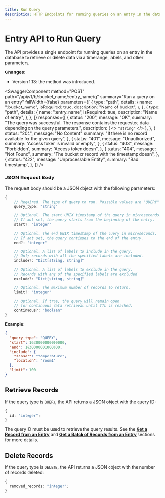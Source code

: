 ```yaml
---
title: Run Query
description: HTTP Endpoints for running queries on an entry in the database.
---
```


<head>
  <link
    rel="canonical"
    href="https://www.reduct.store/docs/http-api/entry-api/run_query"
  />
</head>

# Entry API to Run Query

The API provides a single endpoint for running queries on an entry in the database to retrieve or delete data via a timerange, labels, and other parameters.

**Changes**:

- Version 1.13: the method was introduced.


<SwaggerComponent
  method="POST"
  path="/api/v1/b/:bucket_name/:entry_name/q"
  summary="Run a query on an entry"
  fullWidth={false}
  parameters={[
    {
      type: "path",
      details: {
        name: ":bucket_name",
        isRequired: true,
        description: "Name of bucket",
      },
    },
    {
      type: "path",
      details: {
        name: ":entry_name",
        isRequired: true,
        description: "Name of entry",
      },
    },
  ]}
  responses={[
    {
      status: "200",
      message: "OK",
      summary:
        "The query was successful. The response contains the requested data depending on the query parameters.",
      description: (
        <>
          <code>"string"</code>
        </>
      ),
    },
    {
      status: "204",
      message: "No Content",
      summary: "If there is no record available for the given query",
    },
    {
      status: "401",
      message: "Unauthorized",
      summary: "Access token is invalid or empty",
    },
    {
      status: "403",
      message: "Forbidden",
      summary: "Access token doesn",
    },
    {
      status: "404",
      message: "Not Found",
      summary: "The bucket or record with the timestamp doesn",
    },
    {
      status: "422",
      message: "Unprocessable Entity",
      summary: "Bad timestamp",
    },
  ]}
/>

### JSON Request Body

The request body should be a JSON object with the following parameters:

```typescript
{
    // Required. The type of query to run. Possible values are "QUERY" and "DELETE".
    query_type: "string"

    // Optional. The start UNIX timestamp of the query in microseconds.
    // If not set, the query starts from the beginning of the entry.
    start?: "integer"

    // Optional. The end UNIX timestamp of the query in microseconds.
    // If not set, the query continues to the end of the entry.
    end?: "integer"

    // Optional. A list of labels to include in the query.
    // Only records with all the specified labels are included.
    include?: "Dict[string, string]"

    // Optional. A list of labels to exclude in the query.
    // Records with any of the specified labels are excluded.
    exclude?: "Dict[string, string]"

    // Optional. The maximum number of records to return.
    limit?: "integer"

    // Optional. If true, the query will remain open
    // for continuous data retrieval until TTL is reached.
    continuous?: "boolean"
}
```

**Example**:

```json
{
  "query_type": "QUERY",
  "start": 1630000000000000,
  "end": 1630000001000000,
  "include": {
    "sensor": "temperature",
    "location": "room1"
  },
  "limit": 100
}
```

## Retrieve Records

If the query type is `QUERY`, the API returns a JSON object with the query ID:

```typescript
{
  id: "integer";
}
```

The query ID must be used to retrieve the query results. See the [**Get a Record from an Entry**](/docs/http-api/entry-api/read_data.mdx#get-a-record-from-an-entry) and
[**Get a Batch of Records from an Entry**](/docs/http-api/entry-api/read_data.mdx#get-a-batch-of-records-from-an-entry) sections for more details.

## Delete Records

If the query type is `DELETE`, the API returns a JSON object with the number of records deleted:

```typescript
{
  removed_records: "integer";
}
```
